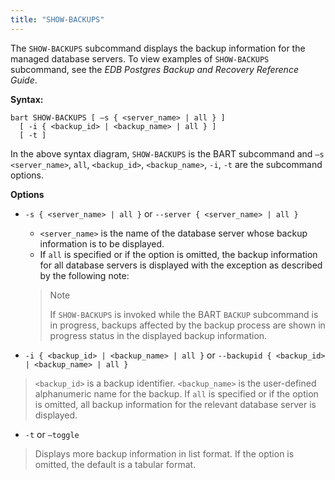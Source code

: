 ```yaml
---
title: "SHOW-BACKUPS"
---
```




The `SHOW-BACKUPS` subcommand displays the backup information for the managed database servers. To view examples of `SHOW-BACKUPS` subcommand, see the *EDB Postgres Backup and Recovery Reference Guide*.

**Syntax:**

    bart SHOW-BACKUPS [ –s { <server_name> | all } ]
      [ -i { <backup_id> | <backup_name> | all } ]
      [ -t ]

In the above syntax diagram, `SHOW-BACKUPS` is the BART subcommand and `–s <server_name>`, `all`, `<backup_id>`, `<backup_name>`, `-i`, `-t` are the subcommand options.

**Options**

-   `-s { <server_name> | all }` or `--server { <server_name> | all }`

    -   `<server_name>` is the name of the database server whose backup information is to be displayed.
    -   If `all` is specified or if the option is omitted, the backup information for all database servers is displayed with the exception as described by the following note:

    > <div class="note">
    >
    > <div class="title">
    >
    > Note
    >
    > </div>
    >
    > If `SHOW-BACKUPS` is invoked while the BART `BACKUP` subcommand is in progress, backups affected by the backup process are shown in progress status in the displayed backup information.
    >
    > </div>

-   `-i { <backup_id> | <backup_name> | all }` or `--backupid { <backup_id> | <backup_name> | all }`

> `<backup_id>` is a backup identifier. `<backup_name>` is the user-defined alphanumeric name for the backup. If `all` is specified or if the option is omitted, all backup information for the relevant database server is displayed.

-   `-t` or `–toggle`

> Displays more backup information in list format. If the option is omitted, the default is a tabular format.
